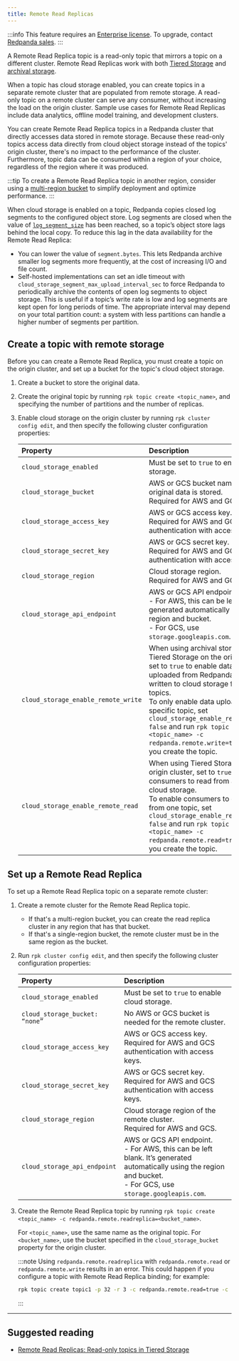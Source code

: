 ```yaml
---
title: Remote Read Replicas
---
```


<head>
    <meta name="title" content="Remote Read Replicas | Redpanda Docs"/>
    <meta name="description" content="A Remote Read Replica topic is a read-only topic that mirrors a topic on a different cluster."/>
</head>

:::info
This feature requires an [Enterprise license](../../get-started/licenses). To upgrade, contact [Redpanda sales](https://redpanda.com/try-redpanda?section=enterprise-trial).
:::

A Remote Read Replica topic is a read-only topic that mirrors a topic on a different cluster. Remote Read Replicas work with both [Tiered Storage](../tiered-storage/) and [archival storage](../data-archiving).

When a topic has cloud storage enabled, you can create topics in a separate remote cluster that are populated from remote storage. A read-only topic on a remote cluster can serve any consumer, without increasing the load on the origin cluster. Sample use cases for Remote Read Replicas include data analytics, offline model training, and development clusters.

You can create Remote Read Replica topics in a Redpanda cluster that directly accesses data stored in remote storage. Because these read-only topics access data directly from cloud object storage instead of the topics' origin cluster, there's no impact to the performance of the cluster. Furthermore, topic data can be consumed within a region of your choice, regardless of the region where it was produced. 

:::tip
To create a Remote Read Replica topic in another region, consider using a [multi-region bucket](https://aws.amazon.com/s3/features/multi-region-access-points/) to simplify deployment and optimize performance. 
:::

When cloud storage is enabled on a topic, Redpanda copies closed log segments to the configured object store. Log segments are closed when the value of [`log_segment_size`](../../reference/tunable-properties#log_segment_size) has been reached, so a topic’s object store lags behind the local copy. To reduce this lag in the data availability for the Remote Read Replica:

- You can lower the value of `segment.bytes`. This lets Redpanda archive smaller log segments more frequently, at the cost of increasing I/O and file count. 
- Self-hosted implementations can set an idle timeout with `cloud_storage_segment_max_upload_interval_sec` to force Redpanda to periodically archive the contents of open log segments to object storage. This is useful if a topic’s write rate is low and log segments are kept open for long periods of time. The appropriate interval may depend on your total partition count: a system with less partitions can handle a higher number of segments per partition. 

## Create a topic with remote storage

Before you can create a Remote Read Replica, you must create a topic on the origin cluster, and set up a bucket for the topic's cloud object storage. 

1. Create a bucket to store the original data.
2. Create the original topic by running `rpk topic create <topic_name>`, and specifying the number of partitions and the number of replicas.
3. Enable cloud storage on the origin cluster by running `rpk cluster config edit`, and then specify the following cluster configuration properties:

    | Property | Description |
    | :------  | :---------  |
    | `cloud_storage_enabled` | Must be set to `true` to enable cloud storage. |
    | `cloud_storage_bucket` | AWS or GCS bucket name where the original data is stored. <br/>Required for AWS and GCS. |
    | `cloud_storage_access_key` | AWS or GCS access key. <br/>Required for AWS and GCS authentication with access keys. |
    | `cloud_storage_secret_key` | AWS or GCS secret key. <br/>Required for AWS and GCS authentication with access keys.  |
    | `cloud_storage_region` | Cloud storage region. <br/>Required for AWS and GCS. |
    | `cloud_storage_api_endpoint` | AWS or GCS API endpoint. <br/>- For AWS, this can be left blank. It’s generated automatically using the region and bucket. <br/>- For GCS, use `storage.googleapis.com`. |
    | `cloud_storage_enable_remote_write` | When using archival storage or Tiered Storage on the origin cluster, set to `true` to enable data to be uploaded from Redpanda and written to cloud storage for all topics. <br/>To only enable data upload for a specific topic, set `cloud_storage_enable_remote_write: false` and run `rpk topic create <topic_name> -c redpanda.remote.write=true` when you create the topic. |
    | `cloud_storage_enable_remote_read` | When using Tiered Storage on the origin cluster, set to `true` to enable consumers to read from all topics in cloud storage. <br/>To enable consumers to only read from one topic, set `cloud_storage_enable_remote_read: false` and run `rpk topic create <topic_name> -c redpanda.remote.read=true` when you create the topic.

## Set up a Remote Read Replica

To set up a Remote Read Replica topic on a separate remote cluster:

1. Create a remote cluster for the Remote Read Replica topic.
   - If that's a multi-region bucket, you can create the read replica cluster in any region that has that bucket. 
   - If that's a single-region bucket, the remote cluster must be in the same region as the bucket.
2. Run `rpk cluster config edit`, and then specify the following cluster configuration properties:

    | Property | Description |
    | :------  | :---------  |
    | `cloud_storage_enabled` | Must be set to `true` to enable cloud storage. |
    | `cloud_storage_bucket: “none”` | No AWS or GCS bucket is needed for the remote cluster. |
    | `cloud_storage_access_key` | AWS or GCS access key. <br/>Required for AWS and GCS authentication with access keys. |
    | `cloud_storage_secret_key` | AWS or GCS secret key. <br/>Required for AWS and GCS authentication with access keys.  |
    | `cloud_storage_region` | Cloud storage region of the remote cluster. <br/>Required for AWS and GCS. |
    | `cloud_storage_api_endpoint` | AWS or GCS API endpoint. <br/>- For AWS, this can be left blank. It’s generated automatically using the region and bucket. <br/>- For GCS, use `storage.googleapis.com`. |

3. Create the Remote Read Replica topic by running `rpk topic create <topic_name> -c redpanda.remote.readreplica=<bucket_name>`. 
   
   For `<topic_name>`, use the same name as the original topic. For `<bucket_name>`, use the bucket specified in the `cloud_storage_bucket` property for the origin cluster.

   :::note
   Using `redpanda.remote.readreplica` with `redpanda.remote.read` or `redpanda.remote.write` results in an error. This could happen if you configure a topic with Remote Read Replica binding; for example:

   ```bash
   rpk topic create topic1 -p 32 -r 3 -c redpanda.remote.read=true -c redpanda.remote.write=false -c redpanda.remote.readreplica=bucket
   ```
   :::

---

## Suggested reading

- [Remote Read Replicas: Read-only topics in Tiered Storage](https://redpanda.com/blog/remote-read-replicas-for-distributing-work)